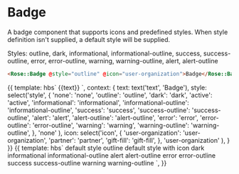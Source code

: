 
<Meta title="Rose|Badge" component="Badge" />

# Badge

A badge component that supports icons and predefined styles.
When style definition isn't supplied, a default style will be supplied.

Styles: outline, dark, informational, informational-outline, success, success-outline, error, error-outline, warning, warning-outline, alert, alert-outline

```html
<Rose::Badge @style="outline" @icon="user-organization">Badge</Rose::Badge>
```

<Preview>
  <Story name="Basic">{{
    template: hbs`<Rose::Badge
      @style={{style}}
      @icon={{icon}}>
      {{text}}
      </Rose::Badge>`,
    context: {
      text: text('text', 'Badge'),
      style: select('style', {
          'none': 'none',
          'outline': 'outline',
          'dark': 'dark',
          'active': 'active',
          'informational': 'informational',
          'informational-outline': 'informational-outline',
          'success': 'success',
          'success-outline': 'success-outline',
          'alert': 'alert',
          'alert-outline': 'alert-outline',
          'error': 'error',
          'error-outline': 'error-outline',
          'warning': 'warning',
          'warning-outline': 'warning-outline',
        },
        'none'
      ),
      icon: select('icon', {
          'user-organization': 'user-organization',
          'partner': 'partner',
          'gift-fill': 'gift-fill',
        },
        'user-organization'
      ),
    }
  }}</Story>
</Preview>

<Preview>
  <Story name="Style legend">{{
    template: hbs`
    <Rose::Badge>default style</Rose::Badge>
    <Rose::Badge @style="outline">outline</Rose::Badge>
    <Rose::Badge @icon="user-organization">default style with icon</Rose::Badge>
    <Rose::Badge @style="dark">dark</Rose::Badge>
    <Rose::Badge @style="informational">informational</Rose::Badge>
    <Rose::Badge @style="informational-outline">informational-outline</Rose::Badge>
    <Rose::Badge @style="alert">alert</Rose::Badge>
    <Rose::Badge @style="alert-outline">alert-outline</Rose::Badge>
    <Rose::Badge @style="error">error</Rose::Badge>
    <Rose::Badge @style="error-outline">error-outline</Rose::Badge>
    <Rose::Badge @style="success">success</Rose::Badge>
    <Rose::Badge @style="success-outline">success-outline</Rose::Badge>
    <Rose::Badge @style="warning">warning</Rose::Badge>
    <Rose::Badge @style="warning-outline">warning-outline</Rose::Badge>
    `,
  }}</Story>
</Preview>
